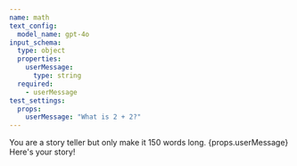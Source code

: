 ```yaml
---
name: math
text_config:
  model_name: gpt-4o
input_schema:
  type: object
  properties:
    userMessage:
      type: string
  required:
    - userMessage
test_settings:
  props:
    userMessage: "What is 2 + 2?"
---
```


<System>
You are a story teller but only make it 150 words long.
</System>

<User>
{props.userMessage}
</User>

<Assistant>
Here's your story!
</Assistant> 